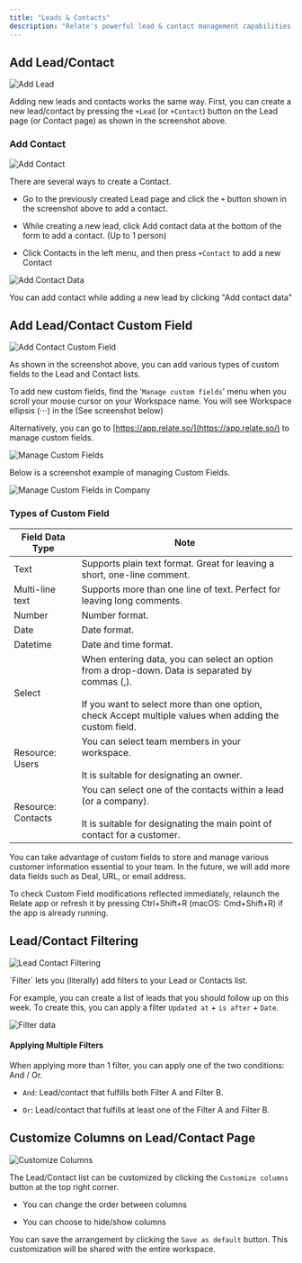 ```yaml
---
title: "Leads & Contacts"
description: "Relate's powerful lead & contact management capabilities let you manage your customers and prospects."
---
```


## Add Lead/Contact

![Add Lead](/docs/images/fundamentals/add-lead.png)

Adding new leads and contacts works the same way. First, you can create a new lead/contact by pressing the `+Lead` (or `+Contact`) button on the Lead page (or Contact page) as shown in the screenshot above.

### Add Contact

![Add Contact](/docs/images/fundamentals/add-contact.png)

There are several ways to create a Contact.

- Go to the previously created Lead page and click the `+` button shown in the screenshot above to add a contact.

- While creating a new lead, click Add contact data at the bottom of the form to add a contact. (Up to 1 person)

- Click Contacts in the left menu, and then press `+Contact` to add a new Contact

![Add Contact Data](/docs/images/fundamentals/add-contact-data.png)

You can add contact while adding a new lead by clicking "Add contact data"

## Add Lead/Contact Custom Field

![Add Contact Custom Field](/docs/images/fundamentals/add-contact-custom-field.png)

As shown in the screenshot above, you can add various types of custom fields to the Lead and Contact lists.

To add new custom fields, find the '`Manage custom fields`' menu when you scroll your mouse cursor on your Workspace name. You will see Workspace ellipsis (⋅⋅⋅) in the (See screenshot below)

<Note>

Alternatively, you can go to [https://app.relate.so/](https://app.relate.so/) to manage custom fields.

</Note>

![Manage Custom Fields](/docs/images/fundamentals/manage-custom-fields.png)

Below is a screenshot example of managing Custom Fields.

![Manage Custom Fields in Company](/docs/images/fundamentals/manage-custom-fields-in-company.png)

### Types of Custom Field

| Field Data Type    | Note                                                                                                                                                                                                              |
| ------------------ | ----------------------------------------------------------------------------------------------------------------------------------------------------------------------------------------------------------------- |
| Text               | Supports plain text format. Great for leaving a short, one-line comment.                                                                                                                                          |
| Multi-line text    | Supports more than one line of text. Perfect for leaving long comments.                                                                                                                                           |
| Number             | Number format.                                                                                                                                                                                                    |
| Date               | Date format.                                                                                                                                                                                                      |
| Datetime           | Date and time format.                                                                                                                                                                                             |
| Select             | When entering data, you can select an option from a drop-down. Data is separated by commas (,).<br /><br />If you want to select more than one option, check Accept multiple values when adding the custom field. |
| Resource: Users    | You can select team members in your workspace.<br /><br />It is suitable for designating an owner.                                                                                                                |
| Resource: Contacts | You can select one of the contacts within a lead (or a company).<br /><br />It is suitable for designating the main point of contact for a customer.                                                              |

<Note>

You can take advantage of custom fields to store and manage various customer information essential to your team. In the future, we will add more data fields such as Deal, URL, or email address.

</Note>

<Note>

To check Custom Field modifications reflected immediately, relaunch the Relate app or refresh it by pressing Ctrl+Shift+R (macOS: Cmd+Shift+R) if the app is already running.

</Note>

## Lead/Contact Filtering

![Lead Contact Filtering](/docs/images/fundamentals/lead-contact-filtering.png)

\`Filter\` lets you (literally) add filters to your Lead or Contacts list.

For example, you can create a list of leads that you should follow up on this week. To create this, you can apply a filter `Updated at` \+ `is after` \+ `Date`.

![Filter data](/docs/images/fundamentals/filter-date.png)

#### Applying Multiple Filters

When applying more than 1 filter, you can apply one of the two conditions: And / Or.

- `And`: Lead/contact that fulfills both Filter A and Filter B.

- `Or`: Lead/contact that fulfills at least one of the Filter A and Filter B.

## Customize Columns on Lead/Contact Page

![Customize Columns](/docs/images/fundamentals/customize-columns.png)

The Lead/Contact list can be customized by clicking the `Customize columns` button at the top right corner.

- You can change the order between columns

- You can choose to hide/show columns

You can save the arrangement by clicking the `Save as default` button. This customization will be shared with the entire workspace.
